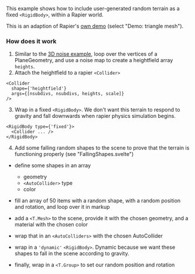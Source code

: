 This example shows how to include user-generated random terrain as a fixed `<RigidBody>`, within a Rapier world.

This is an adaption of Rapier's [own demo](https://rapier.rs/demos3d/index.html) (select "Demo: triangle mesh").

<Example
  path="geometry/physics-terrain"
  iframe
/>

### How does it work

1. Similar to the [3D noise example](/docs/examples/geometry/terrain), loop over the vertices of a PlaneGeometry, and use a noise map to create a heightfield array `heights`.
2. Attach the heightfield to a rapier `<Collider>`

```svelte
<Collider
  shape={'heightfield'}
  args={[nsubdivs, nsubdivs, heights, scale]}
/>
```

3. Wrap in a fixed `<RigidBody>`. We don't want this terrain to respond to gravity and fall downwards when rapier physics simulation begins.

```svelte
<RigidBody type={'fixed'}>
  <Collider ... />
</RigidBody>
```

4. Add some falling random shapes to the scene to prove that the terrain is functioning properly (see "FallingShapes.svelte")

- define some shapes in an array

  - geometry
  - `<AutoCollider>` type
  - color

- fill an array of 50 items with a random shape, with a random position and rotation, and loop over it in markup
- add a `<T.Mesh>` to the scene, provide it with the chosen geometry, and a material with the chosen color
- wrap that in an `<AutoColliders>` with the chosen AutoCollider
- wrap in a `'dynamic'` `<RigidBody>`. Dynamic because we want these shapes to fall in the scene according to gravity.
- finally, wrap in a `<T.Group>` to set our random position and rotation
